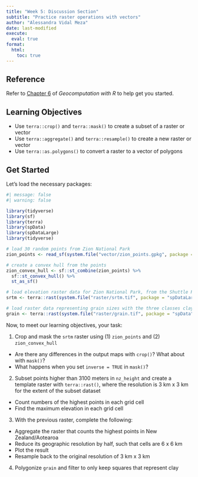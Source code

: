 ```yaml
---
title: "Week 5: Discussion Section"
subtitle: "Practice raster operations with vectors"
author: "Alessandra Vidal Meza"
date: last-modified
execute: 
  eval: true
format:
  html:
    toc: true
---
```


:::{.callout-tip icon=true}
## Reference

Refer to [Chapter 6](https://r.geocompx.org/raster-vector) of *Geocomputation with R* to help get you started.
:::

## Learning Objectives

- Use `terra::crop()` and `terra::mask()` to create a subset of a raster or vector 
- Use `terra::aggregate()` and `terra::resample()` to create a new raster or vector
- Use `terra::as.polygons()` to convert a raster to a vector of polygons

## Get Started

Let's load the necessary packages:

```r
#| message: false
#| warning: false

library(tidyverse)
library(sf)
library(terra)
library(spData)
library(spDataLarge)
library(tidyverse)
```

```r
# load 30 random points from Zion National Park
zion_points <- read_sf(system.file("vector/zion_points.gpkg", package = "spDataLarge"))

# create a convex hull from the points 
zion_convex_hull <- sf::st_combine(zion_points) %>%
  sf::st_convex_hull() %>% 
  st_as_sf()

# load elevation raster data for Zion National Park, from the Shuttle Radar Topography Mission
srtm <- terra::rast(system.file("raster/srtm.tif", package = "spDataLarge"))

# load raster data representing grain sizes with the three classes clay, silt and sand
grain <- terra::rast(system.file("raster/grain.tif", package = "spData"))
```

Now, to meet our learning objectives, your task:

1. Crop and mask the `srtm` raster using (1) `zion_points` and (2) `zion_convex_hull`
  - Are there any differences in the output maps with `crop()`? What about with `mask()`? 
  - What happens when you set `inverse = TRUE` in `mask()`?
2. Subset points higher than 3100 meters in `nz_height` and create a template raster with `terra::rast()`, where the resolution is 3 km x 3 km for the extent of the subset dataset
  - Count numbers of the highest points in each grid cell
  - Find the maximum elevation in each grid cell
3. With the previous raster, complete the following:
  - Aggregate the raster that counts the highest points in New Zealand/Aotearoa
  - Reduce its geographic resolution by half, such that cells are 6 x 6 km
  - Plot the result
  - Resample back to the original resolution of 3 km x 3 km
4. Polygonize `grain` and filter to only keep squares that represent clay
